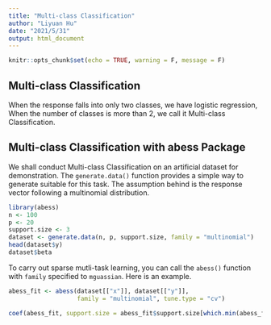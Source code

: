 ```yaml
---
title: "Multi-class Classification"
author: "Liyuan Hu"
date: "2021/5/31"
output: html_document
---
```


```r
knitr::opts_chunk$set(echo = TRUE, warning = F, message = F)
```

## Multi-class Classification

When the response falls into only two classes, we have logistic regression, When the number of classes is more than 2, we call it Multi-class Classification. 


## Multi-class Classification with abess Package

We shall conduct Multi-class Classification on an artificial dataset for demonstration. The `generate.data()` function provides a simple way to generate suitable for this task. The assumption behind is the response vector following a multinomial distribution.
```r
library(abess)
n <- 100
p <- 20
support.size <- 3
dataset <- generate.data(n, p, support.size, family = "multinomial")
head(dataset$y)
dataset$beta
```
To carry out sparse mutli-task learning, you can call the `abess()` function with `family` specified to `mguassian`. Here is an example.

```r
abess_fit <- abess(dataset[["x"]], dataset[["y"]], 
                   family = "multinomial", tune.type = "cv")

coef(abess_fit, support.size = abess_fit$support.size[which.min(abess_fit$tune.value)])
```
